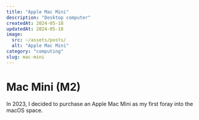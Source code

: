 ```yaml
---
title: "Apple Mac Mini"
description: "Desktop computer"
createdAt: 2024-05-18
updatedAt: 2024-05-18
image:
  src: ~/assets/posts/
  alt: "Apple Mac Mini"
category: "computing"
slug: mac-mini
---
```


# Mac Mini (M2)

In 2023, I decided to purchase an Apple Mac Mini as my first foray into the macOS space.
